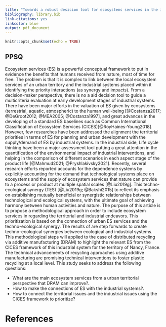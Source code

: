 ```yaml
---
title: "Towards a robust desicion tool for ecosystems services in the industrial systems:  A case study of Distributed recycling for additive manufacturing"
bibliography: library.bib
link-citations: yes
linkcolor: blue
output: pdf_document
---
```


```r
knitr::opts_chunk$set(echo = TRUE)
```

## PPSQ

<!-- Intro -->
Ecosystem services (ES) is a powerful conceptual framework to put in evidence the benefits that humans received from nature, most of time for free.
<!-- Problem -->
The problem is that it is complex to link between the local ecosystem services of an urban territory and the industrial systems placed within it identifying the priority interactions (as synergy and impacts).
From a decision-maker perspective, there is no a aid decision tool to guide a multicriteria evaluation at early development stages of industrial systems.
<!-- Conceptual Framework (broad theoretical) -->
   <!-- ES valuation and Urban  ES-->
There have been major efforts in the valuation of ES given by ecosystems (terrestrial, aquatic, atmospheric) to the human well-being [@Costanza2017; @DeGroot2012; @MEA2005; @Costanza1997], and  great advances in the developing of a standard ES baselines such as Common International Classification of Ecosystem Services (CICES)[@RoyHaines-Young2018]. 
<!-- Knowledge Gap -->
However, few researches have been addressed the alignment the territorial priorities in terms of ES for planning and urban development with the supply/demand of ES by industrial systems.
<!-- Logic & Evidence for Problem, KG and Context -->
   <!-- LCA -->
In the industrial side, Life cycle thinking have been a major assessment tool putting a great attention in the quantification of the environmental impact of industrial interventions, and helping in the comparison of different scenarios in each aspect stage of the product life [@Mahmud2021; @Pryshlakivsky2021]. 
   <!-- LCA AND ES -->
Recently, several research efforts reported  accounts for the dependence systems by explicitly accounting for the demand that technological systems place on ecosystems and the supply of ecosystem services that nature can provide to a process or product at multiple spatial scales [@Liu2019g].
This techno-ecological synergy (TES) [@Liu2019g; @Bakshi2015] to reflect its emphasis on establishing mutually beneficial or synergistic relationships between technological and ecological systems, with the ultimate goal of achieving harmony between human activities and nature.
<!-- Purpose Statement -->
The purpose of this article is to propose a methodological approach in order to include ecosystem services in regarding the territorial and industrial endeavors.
   <!-- Expand a methodology -->
This prioritization is based on the connection of urban ES services and the techno-ecological synergy.
The results of are step forwards to create techno-ecological synergies between ecological and industrial systems.
<!-- Context -->
This methodological steps will applied to the case of distributed recycling via additive manufacturing (DRAM) to highlight the relevant ES from the CICES framework of this industrial system for the territory of Nancy, France. 
The technical advancements of recycling approaches using additive manufacturing are promising technical interventions to foster plastic recycling at a local level.
<!-- Reseacch Questions (NOt add more problems) -->
This study seeks to address the following questions:

- What are the main ecosystem services from a urban territorial perspective that DRAM can improve?.
- How to make the connections of ES with the industrial systems?. 
- How to connect the territorial issues and the industrial issues using the CICES framework to prioritize?



# References

